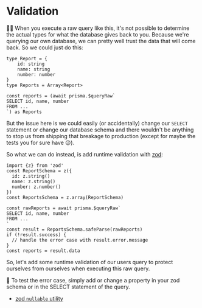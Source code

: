 # Validation

👨‍💼 When you execute a raw query like this, it's not possible to determine the
actual types for what the database gives back to you. Because we're querying our
own database, we can pretty well trust the data that will come back. So we could
just do this:

```tsx
type Report = {
	id: string
	name: string
	number: number
}
type Reports = Array<Report>

const reports = (await prisma.$queryRaw`
SELECT id, name, number
FROM ...
`) as Reports
```

But the issue here is we could easily (or accidentally) change our `SELECT`
statement or change our database schema and there wouldn't be anything to stop
us from shipping that breakage to production (except for maybe the tests you for
sure have 😉).

So what we can do instead, is add runtime validation with
[zod](https://zod.dev):

```tsx
import {z} from 'zod'
const ReportSchema = z({
  id: z.string()
  name: z.string()
  number: z.number()
})
const ReportsSchema = z.array(ReportSchema)

const rawReports = await prisma.$queryRaw`
SELECT id, name, number
FROM ...
`
const result = ReportsSchema.safeParse(rawReports)
if (!result.success) {
  // handle the error case with result.error.message
}
const reports = result.data
```

So, let's add some runtime validation of our users query to protect ourselves
from ourselves when executing this raw query.

🦉 To test the error case, simply add or change a property in your zod schema or
in the SELECT statement of the query.

- [zod `nullable` utility](https://zod.dev/?id=nullables)
